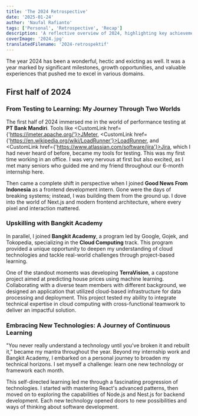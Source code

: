 ```yaml
---
title: 'The 2024 Retrospective'
date: '2025-01-24'
author: 'Naufal Rafianto'
tags: ['Personal', 'Retrospective', 'Recap']
description: 'A reflective overview of 2024, highlighting key achievements, challenges, lessons learned, and milestones from my journey.'
coverImage: '2024.jpg'
translatedFilename: '2024-retrospektif'
---
```


The year 2024 has been a wonderful, hectic and exicting as well. It was a year marked by significant milestones, growth opportunities, and valuable experiences that pushed me to excel in various domains.

<h2 id="first-half-of-2024">First half of 2024</h2>
<h3 id="from-testing-to-learning">From Testing to Learning: My Journey Through Two Worlds</h3>

The first half of 2024 immersed me in the world of performance testing at **PT Bank Mandiri**. Tools like <CustomLink href={'https://jmeter.apache.org/'}>JMeter</CustomLink>, <CustomLink href={'https://en.wikipedia.org/wiki/LoadRunner'}>LoadRunner</CustomLink>, and <CustomLink href={'https://www.atlassian.com/software/jira'}>Jira</CustomLink>, which I had never heard of before, became my tools for testing. This was my first time working in an office. I was very nervous at first but also excited, as I met many seniors who guided me and my friend throughout our 6-month internship here.

<FadeUp>
  <CloudImg width={500} height={500} alt="Mandiri Internship" publicId="blog/Group_1_1_ie7026" className="w-full" />
</FadeUp>

Then came a complete shift in perspective when I joined **Good News From Indonesia** as a frontend development intern. Gone were the days of breaking systems; instead, I was building them from the ground up. I dove into the world of Next.js and modern frontend architecture, where every pixel and interaction mattered.

<h3 id="upskilling-with-bangkit-academy">Upskilling with Bangkit Academy</h3>

In parallel, I joined **Bangkit Academy**, a program led by Google, Gojek, and Tokopedia, specializing in the **Cloud Computing** track. This program provided a unique opportunity to deepen my understanding of cloud technologies and tackle real-world challenges through project-based learning.

<FadeUp>
  <CloudImg
    width={500}
    height={500}
    alt="Bangkit"
    publicId="blog/WhatsApp_Image_2025-01-25_at_00.57.00_9e075225_wohcem"
    className="w-full"
  />
</FadeUp>

One of the standout moments was developing **TerraVision**, a capstone project aimed at predicting house prices using machine learning. Collaborating with a diverse team members with different background, we designed an application that utilized cloud-based infrastructure for data processing and deployment. This project tested my ability to integrate technical expertise in cloud computing with cross-functional teamwork to deliver an impactful solution.

<FadeUp>
  <CloudImg width={500} height={500} alt="Bangkit" publicId="blog/Screenshot_73_xyqapm" className="w-full" />
</FadeUp>
<FadeUp>
  <CloudImg width={500} height={500} alt="Bangkit" publicId="blog/Screenshot_74_spcmbu" className="w-full" />
</FadeUp>

<h3 id="embracing-new-technologies">Embracing New Technologies: A Journey of Continuous Learning</h3>

"You never really understand a technology until you've broken it and rebuilt it," became my mantra throughout the year. Beyond my internship work and Bangkit Academy, I embarked on a personal journey to broaden my technical horizons. I set myself a challenge: learn one new technology or framework each month.

This self-directed learning led me through a fascinating progression of technologies. I started with mastering React's advanced patterns, then moved on to exploring the capabilities of Node.js and Nest.js for backend development. Each new technology opened doors to new possibilities and ways of thinking about software development.
